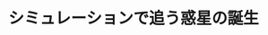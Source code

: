 ﻿---
title: "シミュレーションで追う惑星の誕生"
category: "理学院"
vol: 90
interviewee: "奥住 聡"
url: "http://www.geo.titech.ac.jp/lab/okuzumi/"
tags: ["理論物理","物理","惑星","シミュレーション","観測"]
pdf: "90-2-okusumi.pdf"
career: ""
pdfurl: "90-2-okusumi/90-2-okusumi.pdf"
preface: "奥住研究室では、惑星がどのように形成されるのかについての研究を行なっている。先生は、実際には観測することが難しい惑星の形成を、理論物理学に基づくシミュレーションによって解き明かそうとしている。本稿では、惑星の形成を説明するうえでどのような問題が存在し、それらをどのようなアプローチで解決しようとしているかを紹介する。"
---
